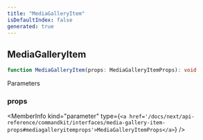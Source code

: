 ```yaml
---
title: "MediaGalleryItem"
isDefaultIndex: false
generated: true
---
```



<!-- This file was generated from the CommandKit source. Do not modify. Instead, re-run the "docgen" script -->


## MediaGalleryItem

<GenerationInfo sourceFile="packages/commandkit/src/components/v2/media-gallery.ts" sourceLine="28" packageName="commandkit" />



```ts title="Signature"
function MediaGalleryItem(props: MediaGalleryItemProps): void
```
Parameters

### props

<MemberInfo kind="parameter" type={`<a href='/docs/next/api-reference/commandkit/interfaces/media-gallery-item-props#mediagalleryitemprops'>MediaGalleryItemProps</a>`} />

